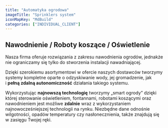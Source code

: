 ```yaml
---
title: "Automatyka ogrodowa"
imageTitle: "Sprinklers system"
iconMapKey: "MdBuild"
categories: ["INDIVIDUAL_CLIENT"]
---
```


## Nawodnienie / Roboty koszące / Oświetlenie

Nasza firma oferuje rozwiązania z zakresu nawodnienia ogrodów, jednakże nie ograniczamy się tylko do stworzenia instalacji nawadniającej.

Dzięki szerokiemu asortymentowi w ofercie naszych dostawców tworzymy systemy kompletne oparte o odzyskiwanie wody, jej gromadzenie, jak i **pełną zdalną autonomiczność** działania takiego systemu.

Wykorzystując **najnowszą technologię** tworzymy „smart ogrody” dzięki której sterowanie oświetleniem, fontannami, robotami koszącymi oraz nawodnieniem jest możliwe **zdalnie** wraz z wykorzystaniem najnowocześniejszej technologii na rynku. Niezbędne dane odnośnie wilgotności, opadów temperatury czy nasłonecznienia, także znajdują się w zasięgu Twojej ręki.
